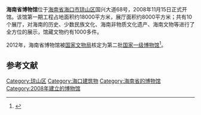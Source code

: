{{Infobox Museum
|name          = 海南省博物馆
|logo          = Hainan_Museum_LOGO.png
|image         = Hainan Museum 01.jpg
|imagesize     = 250px
|caption       = 前门
|map_type      =
|map_caption   = 
|latitude      =
|longitude     =
|established   = 2008年
|dissolved     =
|location      = {{CHN}}[[海南省|海南省]][[海口市|海口市]][[琼山区|琼山区]]国兴大道68号
|coordinates   = {{Coord|20.01751|N|110.37459|E|format=dms|display=it}}
|type          = 地方性综合博物馆
|visitors      = 
|director      = 
|curator       = 
|publictransit = 
|website       = http://www.hainanmuseum.org/
}}
'''海南省博物馆'''位于[[海南省|海南省]][[海口市|海口市]][[琼山区|琼山区]]国兴大道68号，2008年11月15日正式开馆。该馆第一期工程占地面积约18000平方米，展厅面积约8000平方米；共有10个展厅，对海南的历史、少数民族文化、海南非物质文化遗产、海南文物等进行了全方位的展示，馆藏文物约有1000多件。

2012年，海南省博物馆被[[国家文物局|国家文物局]]核定为第二批[[国家一级博物馆|国家一级博物馆]]<ref>{{Cite web |url = http://www.gov.cn/zwgk/2012-12/07/content_2285163.htm |title = 关于发布第二批国家一级博物馆名单的通知（文物博函〔2012〕2237号） |author =  |date = 2012-12-07 |publisher = 中国政府网 |language =  |accessdate =  |quote =  |archive-date = 2016-12-20 |archive-url = https://web.archive.org/web/20161220083054/http://www.gov.cn/zwgk/2012-12/07/content_2285163.htm |dead-url = no }}</ref>。

==参考文献==
{{reflist}}

{{中华人民共和国各省级行政区|name=省级博物馆分省索引|博物馆}}
{{中国国家一级博物馆}}
{{Hainan topics}}
{{Hainan-stub}}
[[Category:琼山区|Category:琼山区]] 
[[Category:海口建筑物|Category:海口建筑物]]
[[Category:海南省的博物馆|Category:海南省的博物馆]]
[[Category:2008年建立的博物馆|Category:2008年建立的博物馆]]